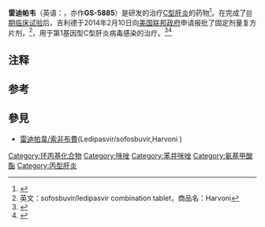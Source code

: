 {{ctm}}{{Drugbox
| drug_name = 
| IUPAC_name        = Methyl ''N''-[(2''S'')-1-[(6''S'')-6-[5-[9,9-Difluoro-7-[2-[(1''S'',2''S'',4''R'')-3-[(2''S'')-2-(methoxycarbonylamino)-3-methylbutanoyl]-3-azabicyclo[2.2.1]heptan-2-yl]-3''H''-benzimidazol-5-yl]fluoren-2-yl]-1''H''-imidazol-2-yl]-5-azaspiro[2.4]heptan-5-yl]-3-methyl-1-oxobutan-2-yl]carbamate
| image             = Ledipasvir.svg
| alt               = 
| caption           = 

<!-- Clinical data -->
| tradename         = 
| Drugs.com         = 
| MedlinePlus       = 
| pregnancy_AU      = <!-- A / B1 / B2 / B3 / C / D / X -->
| pregnancy_US      = <!-- A / B            / C / D / X -->
| pregnancy_category= 
| legal_AU = <!-- S2, S3, S4, S5, S6, S7, S8, S9 or Unscheduled-->
| legal_CA = <!-- OTC, Rx-only, Schedule I, II, III, IV, V, VI, VII, VIII -->
| legal_UK = <!-- GSL, P, POM, CD, CD Lic, CD POM, CD No Reg POM, CD (Benz) POM, CD (Anab) POM or CD Inv POM -->
| legal_US = Rx-only
| legal_status      = 
| routes_of_administration = 口服

<!-- Pharmacokinetic data -->
| bioavailability   = 76%
| protein_bound     = >99%
| metabolism        = 非[[细胞色素|细胞色素]]代谢
| elimination_half-life = 47小时
| excretion         = 

<!-- Identifiers -->
| CAS_number_Ref = {{cascite|correct|??}}
| CAS_number        = 1256388-51-8
| ATCvet            = 
| ATC_prefix        = J05
| ATC_suffix        = AX65
| ATC_supplemental  = ({{link-en|复方索非布韦雷迪帕韦片|Ledipasvir/sofosbuvir}})
| PubChem           = 
| DrugBank          = 
|  ChemSpiderID = 29271894
| ChEBI_Ref = {{ebicite|correct|EBI}} 
| ChEBI = 85089
|  InChI = 1/C49H54F2N8O6/c1-24(2)39(56-46(62)64-5)44(60)58-23-48(15-16-48)21-38(58)42-52-22-37(55-42)28-9-13-32-31-12-8-26(18-33(31)49(50,51)34(32)19-28)27-10-14-35-36(20-27)54-43(53-35)41-29-7-11-30(17-29)59(41)45(61)40(25(3)4)57-47(63)65-6/h8-10,12-14,18-20,22,24-25,29-30,38-41H,7,11,15-17,21,23H2,1-6H3,(H,52,55)(H,53,54)(H,56,62)(H,57,63)/t29-,30+,38-,39-,40-,41-/m0/s1
|  InChIKey = VRTWBAAJJOHBQU-KMWAZVGDBR
|  StdInChI = 1S/C49H54F2N8O6/c1-24(2)39(56-46(62)64-5)44(60)58-23-48(15-16-48)21-38(58)42-52-22-37(55-42)28-9-13-32-31-12-8-26(18-33(31)49(50,51)34(32)19-28)27-10-14-35-36(20-27)54-43(53-35)41-29-7-11-30(17-29)59(41)45(61)40(25(3)4)57-47(63)65-6/h8-10,12-14,18-20,22,24-25,29-30,38-41H,7,11,15-17,21,23H2,1-6H3,(H,52,55)(H,53,54)(H,56,62)(H,57,63)/t29-,30+,38-,39-,40-,41-/m0/s1
|  StdInChIKey = VRTWBAAJJOHBQU-KMWAZVGDSA-N

<!-- Chemical data -->
| C=49 | H=54 | F=2 | N=8 | O=6
| molecular_weight  = 889.00 g/mol
| smiles = CC(C)[C@@H](C(=O)N1CC2(CC2)C[C@H]1C3=NC=C(N3)C4=CC5=C(C=C4)C6=C(C5(F)F)C=C(C=C6)C7=CC8=C(C=C7)N=C(N8)[C@@H]9[C@H]1CC[C@H](C1)N9C(=O)[C@H](C(C)C)NC(=O)OC)NC(=O)OC
}}

'''雷迪帕韦'''（英语：'''{{lang|en|Ledipasvir}}'''，亦作'''GS-5885'''）是{{link-en|吉利德科学|Gilead Sciences}}研发的治疗[[C型肝炎|C型肝炎]]的药物<ref>{{cite web | url = http://www.ama-assn.org/resources/doc/usan/ledipasvir.pdf | title = Ledipasvir | publisher = United States Adopted Name | accessdate = 2016-03-26 | archive-date = 2016-01-31 | archive-url = https://web.archive.org/web/20160131010033/http://www.ama-assn.org/resources/doc/usan/ledipasvir.pdf | dead-url = no }}</ref>。在完成了[[Ⅲ期临床试验|Ⅲ期临床试验]]后，吉利德于2014年2月10日向[[美国联邦政府|美国联邦政府]]申请报批了固定剂量复方片剂，{{link-en|复方索非布韦雷迪帕韦片|Ledipasvir/sofosbuvir}}<ref group="注">英文：sofosbuvir/ledipasvir combination tablet，商品名：Harvoni</ref>，用于第1基因型C型肝炎病毒感染的治疗。<ref>{{cite web | url = http://www.gilead.com/news/press-releases/2014/2/gilead-files-for-us-approval-of-ledipasvirsofosbuvir-fixeddose-combination-tablet-for-genotype-1-hepatitis-c#sthash.nk1apkTf.dpuf. | title = Ledipasvir-submitted-to-FDA | accessdate = 2016-03-26 | archive-date = 2018-10-01 | archive-url = https://web.archive.org/web/20181001060110/http://www.gilead.com/news/press-releases/2014/2/gilead-files-for-us-approval-of-ledipasvirsofosbuvir-fixeddose-combination-tablet-for-genotype-1-hepatitis-c#sthash.nk1apkTf.dpuf. | dead-url = yes }}</ref><ref>{{cite web | url = http://www.gilead.com/pipeline | title = GS-5885 | publisher = Gilead Sciences | access-date = 2016-03-26 | archive-url = https://web.archive.org/web/20130410150654/http://www.gilead.com/pipeline | archive-date = 2013-04-10 | dead-url = yes }}</ref>

== 注释 ==
{{reflist|group=注}}

== 参考 ==
{{reflist}}

==參見==
*[[雷迪帕韋/索非布費|雷迪帕韋/索非布費]](Ledipasvir/sofosbuvir,Harvoni )

{{RNA antivirals|state=autocollapse}}

[[Category:环丙基化合物|Category:环丙基化合物]]
[[Category:咪唑|Category:咪唑]]
[[Category:苯并咪唑|Category:苯并咪唑]]
[[Category:氨基甲酸酯|Category:氨基甲酸酯]]
[[Category:丙型肝炎|Category:丙型肝炎]]
